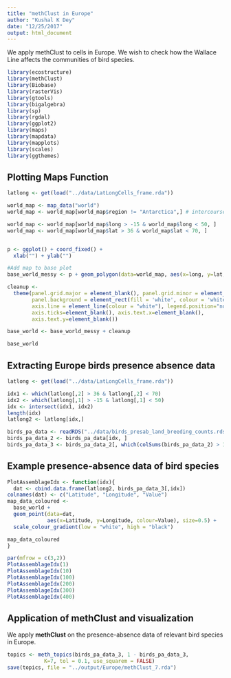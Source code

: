 ```yaml
---
title: "methClust in Europe"
author: "Kushal K Dey"
date: "12/25/2017"
output: html_document
---
```


We apply methClust to cells in Europe. We wish to check how the Wallace Line affects the communities of bird species. 

```r
library(ecostructure)
library(methClust)
library(Biobase)
library(rasterVis)
library(gtools)
library(bigalgebra)
library(sp)
library(rgdal)
library(ggplot2)
library(maps)
library(mapdata)
library(mapplots)
library(scales)
library(ggthemes)
```


## Plotting Maps Function

```r
latlong <- get(load("../data/LatLongCells_frame.rda"))
```

```r
world_map <- map_data("world")
world_map <- world_map[world_map$region != "Antarctica",] # intercourse antarctica

world_map <- world_map[world_map$long > -15 & world_map$long < 50, ]
world_map <- world_map[world_map$lat > 36 & world_map$lat < 70, ]


p <- ggplot() + coord_fixed() +
  xlab("") + ylab("")

#Add map to base plot
base_world_messy <- p + geom_polygon(data=world_map, aes(x=long, y=lat, group=group), colour="light green", fill="light green")

cleanup <- 
  theme(panel.grid.major = element_blank(), panel.grid.minor = element_blank(), 
        panel.background = element_rect(fill = 'white', colour = 'white'), 
        axis.line = element_line(colour = "white"), legend.position="none",
        axis.ticks=element_blank(), axis.text.x=element_blank(),
        axis.text.y=element_blank())

base_world <- base_world_messy + cleanup

base_world

```

## Extracting Europe birds presence absence data

```r
latlong <- get(load("../data/LatLongCells_frame.rda"))
```

```r
idx1 <- which(latlong[,2] > 36 & latlong[,2] < 70)
idx2 <- which(latlong[,1] > -15 & latlong[,1] < 50)
idx <- intersect(idx1, idx2)
length(idx)
latlong2 <- latlong[idx,]
```

```r
birds_pa_data <- readRDS("../data/birds_presab_land_breeding_counts.rds")
birds_pa_data_2 <- birds_pa_data[idx, ]
birds_pa_data_3 <- birds_pa_data_2[, which(colSums(birds_pa_data_2) > 10)]
```

## Example presence-absence data of bird species 

```r
PlotAssemblageIdx <- function(idx){
  dat <- cbind.data.frame(latlong2, birds_pa_data_3[,idx])
colnames(dat) <- c("Latitude", "Longitude", "Value")
map_data_coloured <- 
  base_world +
  geom_point(data=dat, 
             aes(x=Latitude, y=Longitude, colour=Value), size=0.5) +
  scale_colour_gradient(low = "white", high = "black") 

map_data_coloured
}

```

```r
par(mfrow = c(3,2))
PlotAssemblageIdx(1)
PlotAssemblageIdx(10)
PlotAssemblageIdx(100)
PlotAssemblageIdx(200)
PlotAssemblageIdx(300)
PlotAssemblageIdx(400)
```



## Application of methClust and visualization

We apply **methClust** on the presence-absence data of relevant bird species in Europe. 

```r
topics <- meth_topics(birds_pa_data_3, 1 - birds_pa_data_3, 
            K=7, tol = 0.1, use_squarem = FALSE)
save(topics, file = "../output/Europe/methClust_7.rda")
```

